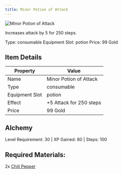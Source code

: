 ```yaml
---
title: Minor Potion of Attack
---
```


<div className="flex items-start gap-6 mb-8">
  <div className="flex-shrink-0">
    <img src="/assets/resources/alchemy/minor_attack_potion.png" alt="Minor Potion of Attack" className="w-24 h-24 border rounded-lg" />
  </div>
  <div className="flex-1">
    <div className="space-y-2">
      <p className="text-lg text-muted-foreground">Increases attack by 5 for 250 steps.</p>
      <div className="flex flex-wrap gap-4 text-sm">
        <span className="px-2 py-1 bg-green-100 dark:bg-green-900 rounded-md">
          Type: consumable
        </span>
        <span className="px-2 py-1 bg-purple-100 dark:bg-purple-900 rounded-md">
          Equipment Slot: potion
        </span>
        <span className="px-2 py-1 bg-yellow-100 dark:bg-yellow-900 rounded-md">
          Price: 99 Gold
        </span>
      </div>
    </div>
  </div>
</div>

## Item Details
| Property | Value |
|----------|-------|
| Name | Minor Potion of Attack |
| Type | consumable |
| Equipment Slot | potion |
| Effect | +5 Attack for 250 steps |
| Price | 99 Gold |

## Alchemy
Level Requirement: 30 | XP Gained: 80 | Steps: 100

## Required Materials:
2x [Chili Pepper](/docs/resources/individual/chili_pepper)

